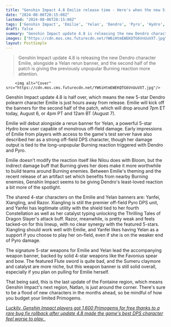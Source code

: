 ```yaml
---
title: "Genshin Impact 4.8 Emilie release time - Here's when the new 5-star Dendro character comes out and who's on her banner"
date: "2024-08-06T20:15:08Z"
lastmod: "2024-08-06T20:15:08Z"
tags: ['Genshin Impact', 'Emilie', 'Yelan', 'Dendro', 'Pyro', 'Hydro', 'Burning', 'Xiangling', 'Yanfei', 'Razor']
draft: false
summary: "Genshin Impact update 4.8 is releasing the new Dendro character Emilie, alongside a Yelan rerun banner, and the second half of the patch is giving the previously unpopular Burning reaction more attention."
images: ["https://cdn.mos.cms.futurecdn.net/YW6iHtmEWEKQTG6VnUuVXT.jpg"]
layout: PostSimple
---
```

> Genshin Impact update 4.8 is releasing the new Dendro character Emilie, alongside a Yelan rerun banner, and the second half of the patch is giving the previously unpopular Burning reaction more attention.


        <img alt="Cover" src="https://cdn.mos.cms.futurecdn.net/YW6iHtmEWEKQTG6VnUuVXT.jpg"/>
        
Genshin Impact update 4.8 is half over, which means the new 5-star Dendro polearm character Emilie is just hours away from release. Emilie will kick off the banners for the second half of the patch, which will drop around 7pm ET today, August 6, or 4pm PT and 12am BT (August 7). 

Emilie will debut alongside a rerun banner for Yelan, a powerful 5-star Hydro bow user capable of monstrous off-field damage. Early impressions of Emilie from players with access to the game's test server have also described her as a strong off-field DPS character, though her damage output is tied to the long-unpopular Burning reaction triggered with Dendro and Pyro. 

Emilie doesn't modify the reaction itself like Nilou does with Bloom, but the indirect damage buff that Burning gives her does make it more worthwhile to build teams around Burning enemies. Between Emilie's theming and the recent release of an artifact set which benefits from nearby Burning enemies, Genshin Impact seems to be giving Dendro's least-loved reaction a bit more of the spotlight. 

The shared 4-star characters on the Emilie and Yelan banners are: Yanfei, Xiangling, and Razor. Xiangling is still the premier off-field Pyro DPS unit, and Yanfei has legitimate utility with the shield tied to her fourth Constellation as well as her catalyst typing unlocking the Thrilling Tales of Dragon Slayer's attack buff. Razor, meanwhile, is pretty weak and feels tacked-on for this lineup, with no clear synergy with the featured 5-stars. Xiangling should work well with Emilie, and Yanfei likes having Yelan as a support if you choose to play her on-field, even if she is on the weaker end of Pyro damage.  

The signature 5-star weapons for Emilie and Yelan lead the accompanying weapon banner, backed by solid 4-star weapons like the Favonius spear and bow. The featured Flute sword is quite bad, and the Sumeru claymore and catalyst are more niche, but this weapon banner is still solid overall, especially if you plan on pulling for Emilie herself. 

That being said, this is the last update of the Fontaine region, which means Genshin Impact's next region, Natlan, is just around the corner. There's sure to be a flood of new characters in the months ahead, so be mindful of how you budget your limited Primogems. 

[<u><em>Luckily, Genshin Impact players got 1,600 Primogems for free thanks to a rare bug fix rollback after update 4.8 made the game's best DPS character feel worse to play. </em></u>](https://www.gamesradar.com/games/rpg/genshin-impact-players-get-1600-primogems-for-free-thanks-to-a-rare-bug-fix-rollback-after-update-48-made-the-games-best-dps-character-feel-worse-to-play/)
        